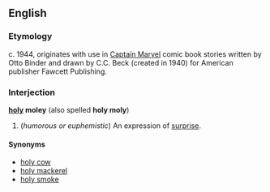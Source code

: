 ==English==

===Etymology===
c. 1944, originates with use in [[w:Captain Marvel (DC Comics)|Captain Marvel]] comic book stories written by Otto Binder and drawn by C.C. Beck (created in 1940) for American publisher Fawcett Publishing.

===Interjection===
'''[[holy]] moley''' (also spelled '''holy moly''')

#(''humorous or euphemistic'') An expression of [[surprise]].

====Synonyms====
*[[holy cow]]
*[[holy mackerel]]
*[[holy smoke]]
<!--there are others beginning with "holy", and many, many others without-->